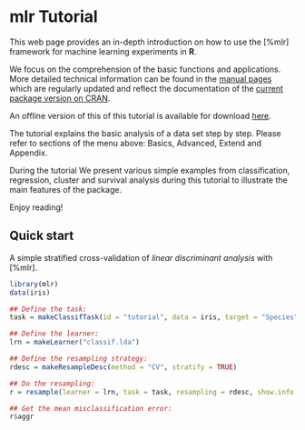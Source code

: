 # mlr Tutorial
This web page provides an in-depth introduction on how to
use the [%mlr] framework for machine learning experiments in **R**.

We focus on the comprehension of the basic functions and applications.
More detailed technical information can be found in the [manual pages](hhttp://www.rdocumentation.org/packages/mlr) which
are regularly updated and reflect the documentation of the [current package version on CRAN](http://cran.r-project.org/web/packages/mlr/index.html).

An offline version of this of this tutorial is available for download [here](http://berndbischl.github.io/mlr/tutorial/mlr_tutorial.zip).

The tutorial explains the basic analysis of a data set step by step.
Please refer to sections of the menu above: Basics, Advanced, Extend and Appendix.

During the tutorial We present various simple examples from classification, regression, cluster and
survival analysis during this tutorial to illustrate the main features of the package.

Enjoy reading!

## Quick start
A simple stratified cross-validation of  *linear discriminant analysis* with [%mlr].
```r
library(mlr)
data(iris)

## Define the task:
task = makeClassifTask(id = "tutorial", data = iris, target = "Species")

## Define the learner:
lrn = makeLearner("classif.lda")

## Define the resampling strategy:
rdesc = makeResampleDesc(method = "CV", stratify = TRUE)

## Do the resampling:
r = resample(learner = lrn, task = task, resampling = rdesc, show.info = FALSE)

## Get the mean misclassification error:
r$aggr
```
